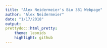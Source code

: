 ```yaml
---
title: "Alex Neidermeier's Bio 381 Webpage"
author: "Alex Neidermeier"
date: "1/17/2018"
output: 
prettydoc::html_pretty:
    theme: leonids
    highlight: github
---
```


<p align="center">
